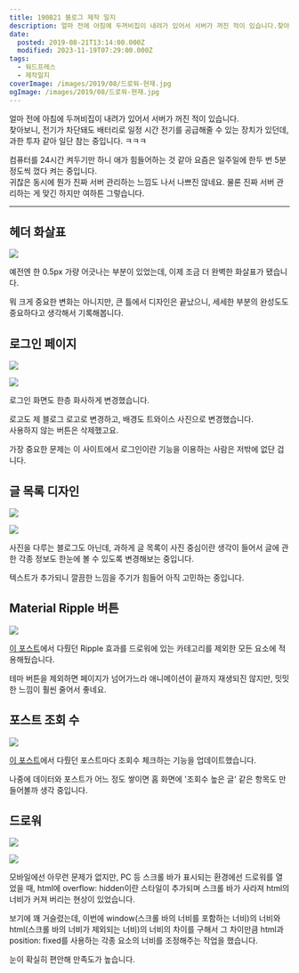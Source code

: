 ```yaml
---
title: 190821 블로그 제작 일지
description: 얼마 전에 아침에 두꺼비집이 내려가 있어서 서버가 꺼진 적이 있습니다.찾아보니, 전기가 차단돼도 배터리로 일정 시간 전기를 공급해줄 수 있는 장치가 있던데, 과한 투자 같아 일단 참는 중입니다. ㅋㅋㅋ 컴퓨터를 24시간 켜두기만 하니 애가 힘들어하는 것 같아 요즘은 일주일에 한두 번 5분 정도씩 껐다 켜는 중입니다.귀찮은 동시에 뭔가 진짜 서버 관리하는 느낌도 나서 나쁘진 않네요. 물론
date:
  posted: 2019-08-21T13:14:00.000Z
  modified: 2023-11-19T07:29:00.000Z
tags:
  - 워드프레스
  - 제작일지
coverImage: /images/2019/08/드로워-현재.jpg
ogImage: /images/2019/08/드로워-현재.jpg
---
```


얼마 전에 아침에 두꺼비집이 내려가 있어서 서버가 꺼진 적이 있습니다.  
찾아보니, 전기가 차단돼도 배터리로 일정 시간 전기를 공급해줄 수 있는 장치가 있던데, 과한 투자 같아 일단 참는 중입니다. ㅋㅋㅋ

컴퓨터를 24시간 켜두기만 하니 애가 힘들어하는 것 같아 요즘은 일주일에 한두 번 5분 정도씩 껐다 켜는 중입니다.  
귀찮은 동시에 뭔가 진짜 서버 관리하는 느낌도 나서 나쁘진 않네요. 물론 진짜 서버 관리하는 게 맞긴 하지만 여하튼 그렇습니다.

---

## 헤더 화살표

![](/images/2019/08/Arrow.jpg)

예전엔 한 0.5px 가량 어긋나는 부분이 있었는데, 이제 조금 더 완벽한 화살표가 됐습니다.

뭐 크게 중요한 변화는 아니지만, 큰 틀에서 디자인은 끝났으니, 세세한 부분의 완성도도 중요하다고 생각해서 기록해봅니다.

## 로그인 페이지

![](/images/2019/08/login.jpg)

![](/images/2019/08/login2.jpg)

로그인 화면도 한층 화사하게 변경했습니다.

로고도 제 블로그 로고로 변경하고, 배경도 트와이스 사진으로 변경했습니다.  
사용하지 않는 버튼은 삭제했고요.

가장 중요한 문제는 이 사이트에서 로그인이란 기능을 이용하는 사람은 저밖에 없단 겁니다.

## 글 목록 디자인

![](/images/2019/08/Masonry-예전-hover.jpg)

![](/images/2019/08/Masonry-현재.jpg)

사진을 다루는 블로그도 아닌데, 과하게 글 목록이 사진 중심이란 생각이 들어서 글에 관한 각종 정보도 한눈에 볼 수 있도록 변경해보는 중입니다.

텍스트가 추가되니 깔끔한 느낌을 주기가 힘들어 아직 고민하는 중입니다.

## Material Ripple 버튼

![](/images/2019/08/Material-Ripple.jpg)

[이 포스트](/dev/material-ripple-%ed%9a%a8%ea%b3%bc-%ea%b5%ac%ed%98%84%ed%95%98%ea%b8%b0)에서 다뤘던 Ripple 효과를 드로워에 있는 카테고리를 제외한 모든 요소에 적용해뒀습니다.

테마 버튼을 제외하면 페이지가 넘어가느라 애니메이션이 끝까지 재생되진 않지만, 밋밋한 느낌이 훨씬 줄어서 좋네요.

## 포스트 조회 수

![](/images/2019/08/읽음.jpg)

[이 포스트](/dev/%ec%9b%8c%eb%93%9c%ed%94%84%eb%a0%88%ec%8a%a4-%ed%8f%ac%ec%8a%a4%ed%8a%b8-%ec%a1%b0%ed%9a%8c%ec%88%98-%ed%99%95%ec%9d%b8%ed%95%98%ea%b8%b0)에서 다뤘던 포스트마다 조회수 체크하는 기능을 업데이트했습니다.

나중에 데이터와 포스트가 어느 정도 쌓이면 홈 화면에 '조회수 높은 글' 같은 항목도 만들어볼까 생각 중입니다.

## 드로워

![](/images/2019/08/드로워-예전.jpg)

![](/images/2019/08/드로워-현재.jpg)

모바일에선 아무런 문제가 없지만, PC 등 스크롤 바가 표시되는 환경에선 드로워를 열었을 때, html에 overflow: hidden이란 스타일이 추가되며 스크롤 바가 사라져 html의 너비가 커져 버리는 현상이 있었습니다.

보기에 꽤 거슬렸는데, 이번에 window(스크롤 바의 너비를 포함하는 너비)의 너비와 html(스크롤 바의 너비가 제외되는 너비)의 너비의 차이를 구해서 그 차이만큼 html과 position: fixed를 사용하는 각종 요소의 너비를 조정해주는 작업을 했습니다.

눈이 확실히 편안해 만족도가 높습니다.